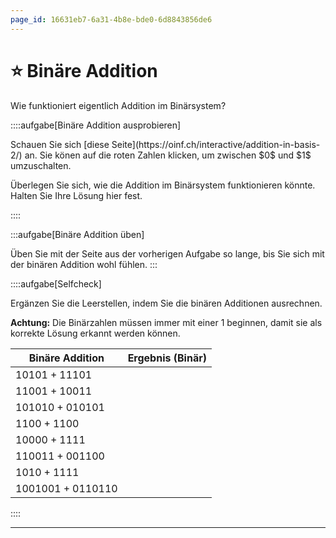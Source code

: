 ```yaml
---
page_id: 16631eb7-6a31-4b8e-bde0-6d8843856de6
---
```


# ⭐️ Binäre Addition

Wie funktioniert eigentlich Addition im Binärsystem?

::::aufgabe[Binäre Addition ausprobieren]

<TaskState id="97234333-aea6-4c65-bfa0-c1904d9d10ad" />
Schauen Sie sich [diese Seite](https://oinf.ch/interactive/addition-in-basis-2/) an. Sie könen auf die roten
Zahlen klicken, um zwischen $0$ und $1$ umzuschalten.

Überlegen Sie sich, wie die Addition im Binärsystem funktionieren könnte. Halten Sie Ihre Lösung hier fest.

<QuillV2 id="d6aae58e-961e-462a-b52b-a2200833a462" />
::::

:::aufgabe[Binäre Addition üben]

<TaskState id="58b0dbed-db44-4b24-bca0-262c098764cc" />
Üben Sie mit der Seite aus der vorherigen Aufgabe so lange, bis Sie sich mit der binären Addition wohl fühlen.
:::

::::aufgabe[Selfcheck]

<TaskState id="4dc914e1-ea6f-49c2-b935-59e22563987f" />

Ergänzen Sie die Leerstellen, indem Sie die binären Additionen ausrechnen.

**Achtung:** Die Binärzahlen müssen immer mit einer $1$ beginnen, damit sie als korrekte Lösung erkannt werden können.

| Binäre Addition     | Ergebnis (Binär)                                                       |
| ------------------- | ---------------------------------------------------------------------- |
| $10101 + 11101$     | <String id="c48f1cbb-be2d-4a66-a416-866e0dc1816f" solution="110010"/>  |
| $11001 + 10011$     | <String id="166cef4b-fb02-460e-89c6-1a33a7b6006f" solution="101100"/>  |
| $101010 + 010101$   | <String id="83393b2a-b6bd-4151-b7fa-f26d6be28ab5" solution="111111"/>  |
| $1100 + 1100$       | <String id="5ab98161-872a-4289-a8f5-4e3d86f00c09" solution="11000"/>   |
| $10000 + 1111$      | <String id="fc582e5d-c8de-47c9-8549-a20f91714e02" solution="11111"/>   |
| $110011 + 001100$   | <String id="5723165b-b951-450c-9ae3-0a5efa811cfc" solution="111111"/>  |
| $1010 + 1111$       | <String id="c9c702a3-c382-417a-b9dd-89ae5e951409" solution="11001"/>   |
| $1001001 + 0110110$ | <String id="57655a0b-b521-45cb-b3ae-f0345942c185" solution="1111111"/> |

::::

---
